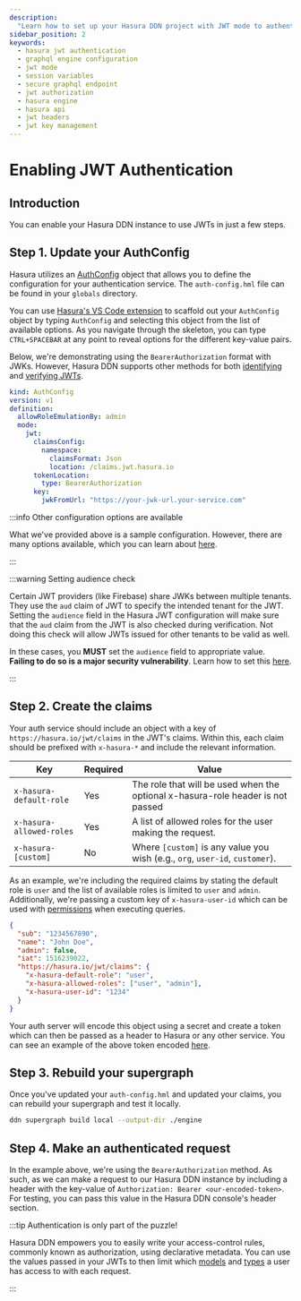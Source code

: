 ```yaml
---
description:
  "Learn how to set up your Hasura DDN project with JWT mode to authenticate requests and apply access-control rules."
sidebar_position: 2
keywords:
  - hasura jwt authentication
  - graphql engine configuration
  - jwt mode
  - session variables
  - secure graphql endpoint
  - jwt authorization
  - hasura engine
  - hasura api
  - jwt headers
  - jwt key management
---
```


# Enabling JWT Authentication

## Introduction

You can enable your Hasura DDN instance to use JWTs in just a few steps.

## Step 1. Update your AuthConfig

Hasura utilizes an [AuthConfig](/supergraph-modeling/auth-config.mdx) object that allows you to define the
configuration for your authentication service. The `auth-config.hml` file can be found in your `globals`
directory.

You can use
[Hasura's VS Code extension](https://marketplace.visualstudio.com/items?itemName=HasuraHQ.hasura#:~:text=Hasura%20Language%20Server%20Extension%20for,%2C%20syntax%20highlighting%2C%20and%20more)
to scaffold out your `AuthConfig` object by typing `AuthConfig` and selecting this object from the list of available
options. As you navigate through the skeleton, you can type `CTRL+SPACEBAR` at any point to reveal options for the
different key-value pairs.

Below, we're demonstrating using the `BearerAuthorization` format with JWKs. However, Hasura DDN supports other methods
for both [identifying](supergraph-modeling/auth-config.mdx#authconfig-jwttokenlocation) and
[verifying JWTs](supergraph-modeling/auth-config.mdx#authconfig-jwtalgorithm).

```yaml title="supergraph-globals/auth-config.hml"
kind: AuthConfig
version: v1
definition:
  allowRoleEmulationBy: admin
  mode:
    jwt:
      claimsConfig:
        namespace:
          claimsFormat: Json
          location: /claims.jwt.hasura.io
      tokenLocation:
        type: BearerAuthorization
      key:
        jwkFromUrl: "https://your-jwk-url.your-service.com"
```

:::info Other configuration options are available

What we've provided above is a sample configuration. However, there are many options available, which you can learn
about [here](/supergraph-modeling/auth-config.mdx#authconfig-jwtconfig).

:::

:::warning Setting audience check

Certain JWT providers (like Firebase) share JWKs between multiple tenants. They use the `aud` claim of JWT to specify
the intended tenant for the JWT. Setting the `audience` field in the Hasura JWT configuration will make sure that the
`aud` claim from the JWT is also checked during verification. Not doing this check will allow JWTs issued for other
tenants to be valid as well.

In these cases, you **MUST** set the `audience` field to appropriate value. **Failing to do so is a major security
vulnerability**. Learn how to set this [here](supergraph-modeling/auth-config.mdx#authconfig-jwtconfig).

:::

## Step 2. Create the claims

Your auth service should include an object with a key of `https://hasura.io/jwt/claims` in the JWT's claims. Within
this, each claim should be prefixed with `x-hasura-*` and include the relevant information.

| Key                      | Required | Value                                                                           |
| ------------------------ | -------- | ------------------------------------------------------------------------------- |
| `x-hasura-default-role`  | Yes      | The role that will be used when the optional x-hasura-role header is not passed |
| `x-hasura-allowed-roles` | Yes      | A list of allowed roles for the user making the request.                        |
| `x-hasura-[custom]`      | No       | Where `[custom]` is any value you wish (e.g., `org`, `user-id`, `customer`).    |

As an example, we're including the required claims by stating the default role is `user` and the list of available roles
is limited to `user` and `admin`. Additionally, we're passing a custom key of `x-hasura-user-id` which can be used with
[permissions](/supergraph-modeling/permissions.mdx) when executing queries.

```json
{
  "sub": "1234567890",
  "name": "John Doe",
  "admin": false,
  "iat": 1516239022,
  "https://hasura.io/jwt/claims": {
    "x-hasura-default-role": "user",
    "x-hasura-allowed-roles": ["user", "admin"],
    "x-hasura-user-id": "1234"
  }
}
```

Your auth server will encode this object using a secret and create a token which can then be passed as a header to
Hasura or any other service. You can see an example of the above token encoded
[here](https://jwt.io/#debugger-io?token=eyJhbGciOiJIUzI1NiIsInR5cCI6IkpXVCJ9.eyJzdWIiOiIxMjM0NTY3ODkwIiwibmFtZSI6IkpvaG4gRG9lIiwiYWRtaW4iOmZhbHNlLCJpYXQiOjE1MTYyMzkwMjIsImh0dHBzOi8vaGFzdXJhLmlvL2p3dC9jbGFpbXMiOnsieC1oYXN1cmEtZGVmYXVsdC1yb2xlIjoidXNlciIsIngtaGFzdXJhLWFsbG93ZWQtcm9sZXMiOlsidXNlciIsImFkbWluIl0sIngtaGFzdXJhLXVzZXItaWQiOiIxMjM0In19.XP5eM7AVk-w91rL-oWvPSo7m8pmJ4Is2V-NDS8-NlMo).

## Step 3. Rebuild your supergraph

Once you've updated your `auth-config.hml` and updated your claims, you can rebuild your supergraph and test it locally.

```bash title="From the root of your project, run:"
ddn supergraph build local --output-dir ./engine
```

## Step 4. Make an authenticated request

In the example above, we're using the `BearerAuthorization` method. As such, as we can make a request to our Hasura DDN
instance by including a header with the key-value of `Authorization: Bearer <our-encoded-token>`. For testing, you can
pass this value in the Hasura DDN console's header section.

:::tip Authentication is only part of the puzzle!

Hasura DDN empowers you to easily write your access-control rules, commonly known as authorization, using declarative
metadata. You can use the values passed in your JWTs to then limit which
[models](/supergraph-modeling/permissions.mdx#modelpermissions-modelpermissions) and
[types](/supergraph-modeling/permissions.mdx#typepermissions-typepermissions) a user has access to with each request.

:::
